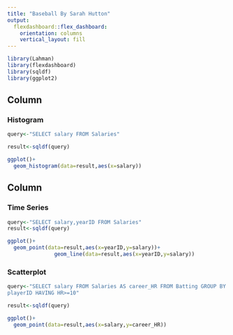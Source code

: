 ```yaml
---
title: "Baseball By Sarah Hutton"
output: 
  flexdashboard::flex_dashboard:
    orientation: columns
    vertical_layout: fill
---
```


```r
library(Lahman)
library(flexdashboard)
library(sqldf)
library(ggplot2)

```

Column {data-width=650}
-----------------------------------------------------------------------

### Histogram

```r
query<-"SELECT salary FROM Salaries"

result<-sqldf(query)

ggplot()+
  geom_histogram(data=result,aes(x=salary))
```

Column {data-width=350}
-----------------------------------------------------------------------

### Time Series

```r
query<-"SELECT salary,yearID FROM Salaries"
result<-sqldf(query)

ggplot()+
  geom_point(data=result,aes(x=yearID,y=salary))+
               geom_line(data=result,aes(x=yearID,y=salary))
```

### Scatterplot

```r
query<-"SELECT salary FROM Salaries AS career_HR FROM Batting GROUP BY
playerID HAVING HR>=10"

result<-sqldf(query)

ggplot()+
  geom_point(data=result,aes(x=salary,y=career_HR))
```

